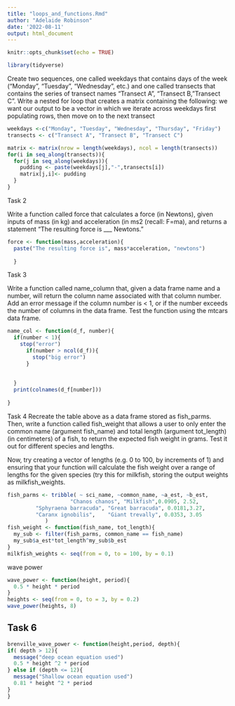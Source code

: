 ```yaml
---
title: "loops_and_functions.Rmd"
author: "Adelaide Robinson"
date: '2022-08-11'
output: html_document
---
```


```r
knitr::opts_chunk$set(echo = TRUE)
```

```r
library(tidyverse)
```

Create two sequences, one called weekdays that contains days of the week ("Monday", "Tuesday", "Wednesday", etc.) and one called transects that contains the series of transect names "Transect A", "Transect B,"Transect C". Write a nested for loop that creates a matrix containing the following: we want our output to be a vector in which we iterate across weekdays first populating rows, then move on to the next transect

```r
weekdays <-c("Monday", "Tuesday", "Wednesday", "Thursday", "Friday")
transects <- c("Transect A", "Transect B", "Transect C")

matrix <- matrix(nrow = length(weekdays), ncol = length(transects))
for(i in seq_along(transects)){
  for(j in seq_along(weekdays)){
    pudding <- paste(weekdays[j],"-",transects[i])
    matrix[j,i]<- pudding
  }
}

```

Task 2

Write a function called force that calculates a force (in Newtons), given inputs of mass (in kg) and acceleration (in ms2 (recall: F=ma), and returns a statement "The resulting force is \_\_\_ Newtons."

```r
force <- function(mass,acceleration){
  paste("The resulting force is", mass*acceleration, "newtons")
  
  }
```

Task 3

Write a function called name_column that, given a data frame name and a number, will return the column name associated with that column number. Add an error message if the column number is \< 1, or if the number exceeds the number of columns in the data frame. Test the function using the mtcars data frame.

```r
name_col <- function(d_f, number){
  if(number < 1){
    stop("error")
      if(number > ncol(d_f)){
        stop("big error")
      }
        
    
  }
  print(colnames(d_f[number]))
  
}
```

Task 4 Recreate the table above as a data frame stored as fish_parms. Then, write a function called fish_weight that allows a user to only enter the common name (argument fish_name) and total length (argument tot_length) (in centimeters) of a fish, to return the expected fish weight in grams. Test it out for different species and lengths.

Now, try creating a vector of lengths (e.g. 0 to 100, by increments of 1) and ensuring that your function will calculate the fish weight over a range of lengths for the given species (try this for milkfish, storing the output weights as milkfish_weights.

```r
fish_parms <- tribble( ~ sci_name, ~common_name, ~a_est, ~b_est,
                    "Chanos chanos", "Milkfish",0.0905, 2.52,
         "Sphyraena barracuda", "Great barracuda", 0.0181,3.27,
         "Caranx ignobilis", 	"Giant trevally", 0.0353, 3.05 
            )
fish_weight <- function(fish_name, tot_length){
  my_sub <- filter(fish_parms, common_name == fish_name)
  my_sub$a_est*tot_length^my_sub$b_est
}
milkfish_weights <- seq(from = 0, to = 100, by = 0.1)

```

wave power

```r
wave_power <- function(height, period){
  0.5 * height * period
}
heights <- seq(from = 0, to = 3, by = 0.2)
wave_power(heights, 8)
```

## Task 6 

```r
brenville_wave_power <- function(height,period, depth){
if( depth > 12){
  message("deep ocean equation used")
  0.5 * height ^2 * period
} else if (depth <= 12){
  message("Shallow ocean equation used")
  0.81 * height ^2 * period
}
}
```
